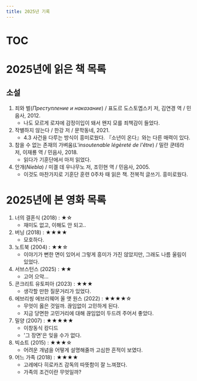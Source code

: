 ```yaml
---
title: 2025년 기록
---
```


# TOC

# 2025년에 읽은 책 목록

## 소설
1. 죄와 벌(_Преступление и наказание_) / 표도르 도스토옙스키 저, 김연경 역 / 민음사, 2012.
    - 나도 모르게 로쟈에 감정이입이 돼서 왠지 모를 죄책감이 들었다.
1. 작별하지 않는다 / 한강 저 / 문학동네, 2021.
    - 4.3 사건을 다루는 방식이 흥미로웠다. 『소년이 온다』와는 다른 매력이 있다.
1. 참을 수 없는 존재의 가벼움(_L'insoutenable légèreté de l'être_) / 밀란 쿤테라 저, 이재룡 역 / 민음사, 2018.
    - 읽다가 기훈단에서 마저 읽었다.
1. 안개(_Niebla_) / 미겔 데 우나무노 저, 조민현 역 / 민음사, 2005.
    - 이것도 마찬가지로 기훈단 훈련 0주차 때 읽은 책. 전복적 글쓰기. 흥미로웠다.

# 2025년에 본 영화 목록

1. 너의 결혼식 (2018) : ★☆
    - 재미도 없고, 이해도 안 되고..
1. 버닝 (2018) : ★★★★
    - 모호하다.
1. 노트북 (2004) : ★★☆
    - 이야기가 뻔한 면이 있어서 그렇게 흥미가 가진 않았지만, 그래도 나름 울림이 있었다.
1. 서브스턴스 (2025) : ★★
    - 고어 으악...
1. 콘크리트 유토피아 (2023) : ★★★
    - 생각할 만한 질문거리가 있었다.
1. 에브리씽 에브리웨어 올 앳 원스 (2022) : ★★★★☆
    - 무엇이 옳은 것일까. 끊임없이 고민하게 된다.
    - 지금 당면한 고민거리에 대해 끊임없이 두드려 주어서 좋았다.
1. 밀양 (2007) : ★★★★★
    - 이창동식 캉디드
    - '그 장면'은 잊을 수가 없다.
1. 빅쇼트 (2015) : ★★★☆
    - 어려운 개념을 어떻게 설명해줄까 고심한 흔적이 보였다.
1. 어느 가족 (2018) : ★★★★
    - 고레에다 히로카즈 감독의 따뜻함이 잘 느껴졌다.
    - 가족의 조건이란 무엇일까?